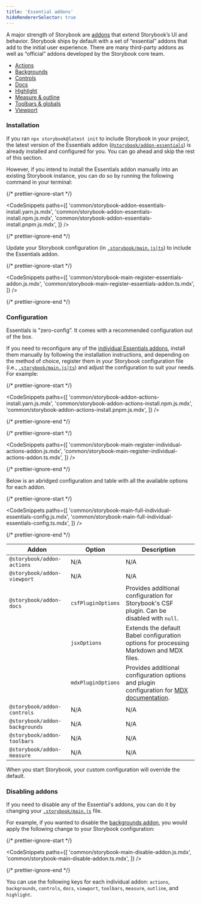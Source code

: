 ```yaml
---
title: 'Essential addons'
hideRendererSelector: true
---
```


A major strength of Storybook are [addons](https://storybook.js.org/addons) that extend Storybook’s UI and behavior. Storybook ships by default with a set of “essential” addons that add to the initial user experience. There are many third-party addons as well as “official” addons developed by the Storybook core team.

- [Actions](./actions.md)
- [Backgrounds](./backgrounds.md)
- [Controls](./controls.md)
- [Docs](../writing-docs/index.md)
- [Highlight](./highlight.md)
- [Measure & outline](./measure-and-outline.md)
- [Toolbars & globals](./toolbars-and-globals.md)
- [Viewport](./viewport.md)

### Installation

If you ran `npx storybook@latest init` to include Storybook in your project, the latest version of the Essentials addon ([`@storybook/addon-essentials`](https://storybook.js.org/addons/tag/essentials)) is already installed and configured for you. You can go ahead and skip the rest of this section.

However, if you intend to install the Essentials addon manually into an existing Storybook instance, you can do so by running the following command in your terminal:

{/* prettier-ignore-start */}

<CodeSnippets
  paths={[
    'common/storybook-addon-essentials-install.yarn.js.mdx',
    'common/storybook-addon-essentials-install.npm.js.mdx',
    'common/storybook-addon-essentials-install.pnpm.js.mdx',
  ]}
/>

{/* prettier-ignore-end */}

Update your Storybook configuration (in [`.storybook/main.js|ts`](../configure/index.md#configure-story-rendering)) to include the Essentials addon.

{/* prettier-ignore-start */}

<CodeSnippets
  paths={[
    'common/storybook-main-register-essentials-addon.js.mdx',
    'common/storybook-main-register-essentials-addon.ts.mdx',
  ]}
/>

{/* prettier-ignore-end */}

### Configuration

Essentials is "zero-config”. It comes with a recommended configuration out of the box.

If you need to reconfigure any of the [individual Essentials addons](https://storybook.js.org/addons/tag/essentials), install them manually by following the installation instructions, and depending on the method of choice, register them in your Storybook configuration file (i.e., [`.storybook/main.js|ts`](../configure/index.md#configure-story-rendering)) and adjust the configuration to suit your needs. For example:

{/* prettier-ignore-start */}

<CodeSnippets
  paths={[
    'common/storybook-addon-actions-install.yarn.js.mdx',
    'common/storybook-addon-actions-install.npm.js.mdx',
    'common/storybook-addon-actions-install.pnpm.js.mdx',
  ]}
/>

{/* prettier-ignore-end */}

{/* prettier-ignore-start */}

<CodeSnippets
  paths={[
    'common/storybook-main-register-individual-actions-addon.js.mdx',
    'common/storybook-main-register-individual-actions-addon.ts.mdx',
  ]}
/>

{/* prettier-ignore-end */}

Below is an abridged configuration and table with all the available options for each addon.

{/* prettier-ignore-start */}

<CodeSnippets
  paths={[
    'common/storybook-main-full-individual-essentials-config.js.mdx',
    'common/storybook-main-full-individual-essentials-config.ts.mdx',
  ]}
/>

{/* prettier-ignore-end */}

| Addon                          | Option             | Description                                                                                                                                              |
| ------------------------------ | ------------------ | -------------------------------------------------------------------------------------------------------------------------------------------------------- |
| `@storybook/addon-actions`     | N/A                | N/A                                                                                                                                                      |
| `@storybook/addon-viewport`    | N/A                | N/A                                                                                                                                                      |
| `@storybook/addon-docs`        | `csfPluginOptions` | Provides additional configuration for Storybook's CSF plugin. Can be disabled with `null`.                                                               |
|                                | `jsxOptions`       | Extends the default Babel configuration options for processing Markdown and MDX files.                                                                   |
|                                | `mdxPluginOptions` | Provides additional configuration options and plugin configuration for [MDX documentation](../writing-docs/mdx.md#lack-of-github-flavored-markdown-gfm). |
| `@storybook/addon-controls`    | N/A                | N/A                                                                                                                                                      |
| `@storybook/addon-backgrounds` | N/A                | N/A                                                                                                                                                      |
| `@storybook/addon-toolbars`    | N/A                | N/A                                                                                                                                                      |
| `@storybook/addon-measure`     | N/A                | N/A                                                                                                                                                      |

When you start Storybook, your custom configuration will override the default.

### Disabling addons

If you need to disable any of the Essential's addons, you can do it by changing your [`.storybook/main.js`](../configure/index.md#configure-story-rendering) file.

For example, if you wanted to disable the [backgrounds addon](./backgrounds.md), you would apply the following change to your Storybook configuration:

{/* prettier-ignore-start */}

<CodeSnippets
  paths={[
    'common/storybook-main-disable-addon.js.mdx',
    'common/storybook-main-disable-addon.ts.mdx',
  ]}
/>

{/* prettier-ignore-end */}

<Callout variant="info" icon="💡">

You can use the following keys for each individual addon: `actions`, `backgrounds`, `controls`, `docs`, `viewport`, `toolbars`, `measure`, `outline`, and `highlight`.

</Callout>
